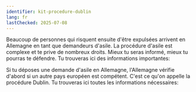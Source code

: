 ```yaml
---
identifier: kit-procedure-dublin
lang: fr
lastChecked: 2025-07-08
---
```


Beaucoup de personnes qui risquent ensuite d'être expulsées arrivent en Allemagne en tant que demandeurs d'asile. La procédure d'asile est complexe et te prive de nombreux droits. Mieux tu seras informé, mieux tu pourras te défendre. Tu trouveras ici des informations importantes:

<BlockBox identifier="procedure">
    <Block identifier="procedure" collection="flyers"/>
</BlockBox>

Si tu déposes une demande d'asile en Allemagne, l'Allemagne vérifie d'abord si un autre pays européen est compétent. C'est ce qu'on appelle la procédure Dublin. Tu trouveras ici toutes les informations nécessaires:

<BlockBox identifier="dublin">
    <Block identifier="dublin" collection="flyers"/>
</BlockBox>
